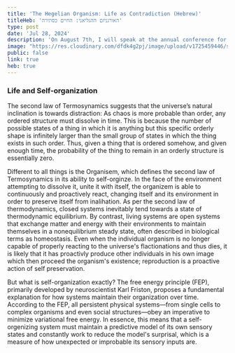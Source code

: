 ```yaml
---
title: 'The Hegelian Organism: Life as Contradiction (Hebrew)'
titleHeb: 'האורגניזם ההגליאני: החיים כסתירה'
type: post
date: 'Jul 28, 2024'
description: 'On August 7th, I will speak at the annual conference for research students in the Philosophy Department at Tel Aviv University. My lecture will address the Hegelian account of organism and explore how contemporary approaches in neuroscience can be interpreted as instantiations of dialectical principles.'
image: "https://res.cloudinary.com/dfdk4g2pj/image/upload/v1725459446/sara_28738_close_up_of_white_detailed_statue_of_upper_body_of_a_2e9de4bf-8be2-4053-9de1-4f9f6e1b0a87_1_nwjdg0.png"
public: false
link: true
heb: true
---
```


### Life and Self-organization

The second law of Termosynamics suggests that the universe’s natural inclination is towards distraction: As chaos is more probable than order, any ordered structure must dissolve in time. This is because the number of possible states of a thing in which it is anything but this specific orderly shape is infinitely larger than the small group of states in which the thing exists in such order. Thus, given a thing that is ordered somehow, and given enough time, the probability of the thing to remain in an orderly structure is essentially zero. 

Different to all things is the Organisem, which defines the second law of Termosynamics in its ability to self-orginze. In the face of the environment attempting to dissolve it, unite it with itself, the organizem is able to continuously and proactively react, changing itself and its environment in order to preserve itself from inalihation. As per the second law of thermodynamics, closed systems inevitably tend towards a state of thermodynamic equilibrium. By contrast, living systems are open systems that exchange matter and energy with their environments to maintain themselves in a nonequilibrium steady state, often described in biological terms as homeostasis. Even when the individual organism is no longer capable of properly reacting to the universe's flactionations and thus dies, it is likely that it has proactivly produce other individuals in his own image which then proceed the organism's existence; reproduction is a proactive action of self preservation.

But what is self-organization exactly? The free energy principle (FEP), primarily developed by neuroscientist Karl Friston, proposes a fundamental explanation for how systems maintain their organization over time. According to the FEP, all persistent physical systems—from single cells to complex organisms and even social structures—obey an imperative to minimize variational free energy. In essence, this means that a self-orgenizing system must maintain a predictive model of its own sensory states and constantly work to reduce the model's surprisal, which is a measure of how unexpected or improbable its sensory inputs are. 





